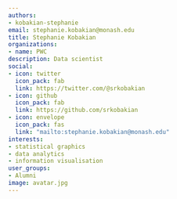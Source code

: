```yaml
---
authors:
- kobakian-stephanie
email: stephanie.kobakian@monash.edu
title: Stephanie Kobakian
organizations:
- name: PWC
description: Data scientist
social:
- icon: twitter
  icon_pack: fab
  link: https://twitter.com/@srkobakian
- icon: github
  icon_pack: fab
  link: https://github.com/srkobakian
- icon: envelope
  icon_pack: fas
  link: "mailto:stephanie.kobakian@monash.edu"
interests:
- statistical graphics
- data analytics
- information visualisation
user_groups:
- Alumni
image: avatar.jpg
---
```

